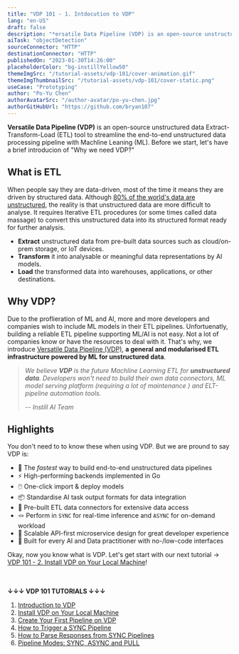 ```yaml
---
title: "VDP 101 - 1. Intdocution to VDP"
lang: "en-US"
draft: false
description: "*ersatile Data Pipeline (VDP) is an open-source unstructured data Extract-Transform-Load (ETL) tool to streamline the end-to-end unstructured data processing pipeline with Machline Leaning (ML)."
aiTask: "objectDetection"
sourceConnector: "HTTP"
destinationConnector: "HTTP"
publishedOn: "2023-01-30T14:26:00"
placeholderColor: "bg-instillYellow50"
themeImgSrc: "/tutorial-assets/vdp-101/cover-animation.gif"
themeImgThumbnailSrc: "/tutorial-assets/vdp-101/cover-static.png"
useCase: "Prototyping"
author: "Po-Yu Chen"
authorAvatarSrc: "/author-avatar/po-yu-chen.jpg"
authorGitHubUrl: "https://github.com/bryan107"
---
```


**Versatile Data Pipeline (VDP)** is an open-source unstructured data Extract-Transform-Load (ETL) tool to streamline the end-to-end unstructured data processing pipeline with Machline Leaning (ML). Before we start, let's have a brief introducion of "Why we need VDP?"


## What is ETL

When people say they are data-driven, most of the time it means they are driven by structured data. Although [80% of the world's data are unstructured](https://www.analyticsinsight.net/the-future-of-data-revolution-will-be-unstructured-data/), the reality is that unstructured data are more difficult to analyse. It requires Iterative ETL procedures (or some times called data massage) to convert this unstructured data into its structured format ready for further analysis.

- **Extract** unstructured data from pre-built data sources such as cloud/on-prem storage, or IoT devices.
- **Transform** it into analysable or meaningful data representations by AI models.
- **Load** the transformed data into warehouses, applications, or other destinations.

<ZoomableImg
  src="/tutorial-assets/vdp-101/1-introduction/overview-with-bg.png"
  alt="Pipeline page on the VDP Console."
/>

## Why VDP?

Due to the proflieration of ML and AI, more and more developers and companies wish to include ML models in their ETL pipelines. Unfortuenatly, building a reliable ETL pipeline supporting ML/AI is not easy. Not a lot of companies know or have the resources to deal with it. That's why, we introduce [Versatile Data Pipeline (VDP)](http://go.instill.tech/4em2l4), **a general and modularised ETL infrastructure powered by ML for unstructured data**.

> *We believe **VDP** is the future Machline Learning ETL for **unstructured data**. Developers won't need to build their own data connectors, ML model serving platform (requiring a lot of maintenance ) and ELT-pipeline automation tools.*
> 
> -- <cite> Instill AI Team</cite>


## Highlights

You don't need to to know these when using VDP. But we are pround to say VDP is:

-   🚀 The _fastest_ way to build end-to-end unstructured data pipelines
-   ⚡️ High-performing backends implemented in Go
-   🖱️ One-click import & deploy models
-   📦 Standardise AI task output formats for data integration
-   🔌 Pre-built ETL data connectors for extensive data access
-   🪢 Perform in `SYNC` for real-time inference and `ASYNC` for on-demand workload
-   🧁 Scalable API-first microservice design for great developer experience
-   🤠 Built for every AI and Data practitioner with no-/low-code interfaces

Okay, now you know what is VDP. Let's get start with our next tutorial → [VDP 101 - 2. Install VDP on Your Local Machine](/tutorials/vdp-101-2-installation)!

<br/><br/>
**↓↓↓ VDP 101 TUTORIALS ↓↓↓**
1. [Introduction to VDP](/tutorials/vdp-101-1-introduction)
2. [Install VDP on Your Local Machine](/tutorials/vdp-101-2-installation)
3. [Create Your First Pipeline on VDP](/tutorials/vdp-101-3-create-your-first-pipeline)
4. [How to Trigger a SYNC Pipeline](/tutorials/vdp-101-4-how-to-trigger-a-sync-pipeline)
5. [How to Parse Responses from SYNC Pipelines](/tutorials/vdp-101-5-how-to-parse-vdp-responses)
6. [Pipeline Modes: SYNC, ASYNC and PULL](/tutorials/vdp-101-6-pipeline-modes)
